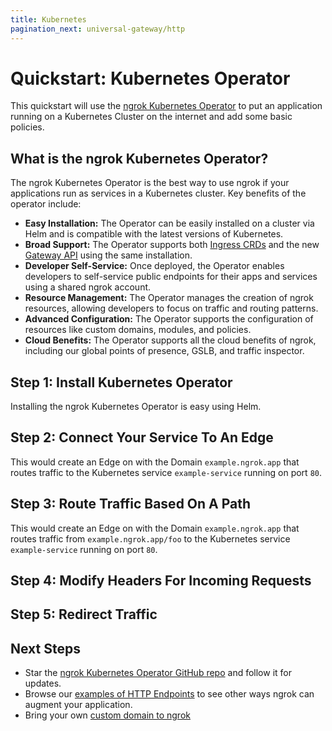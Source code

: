```yaml
---
title: Kubernetes
pagination_next: universal-gateway/http
---
```








# Quickstart: Kubernetes Operator

This quickstart will use the [ngrok Kubernetes Operator](https://github.com/ngrok/ngrok-operator) to put an application running on a Kubernetes Cluster on the internet and add some basic policies.

## What is the ngrok Kubernetes Operator?

The ngrok Kubernetes Operator is the best way to use ngrok if your applications run as services in a Kubernetes cluster. Key benefits of the operator include:

- **Easy Installation:** The Operator can be easily installed on a cluster via Helm and is compatible with the latest versions of Kubernetes.
- **Broad Support:** The Operator supports both [Ingress CRDs](https://kubernetes.io/docs/concepts/services-networking/ingress/) and the new [Gateway API](https://gateway-api.sigs.k8s.io/) using the same installation.
- **Developer Self-Service:** Once deployed, the Operator enables developers to self-service public endpoints for their apps and services using a shared ngrok account.
- **Resource Management:** The Operator manages the creation of ngrok resources, allowing developers to focus on traffic and routing patterns.
- **Advanced Configuration:** The Operator supports the configuration of resources like custom domains, modules, and policies.
- **Cloud Benefits:** The Operator supports all the cloud benefits of ngrok, including our global points of presence, GSLB, and traffic inspector.

## Step 1: Install Kubernetes Operator

Installing the ngrok Kubernetes Operator is easy using Helm.

<Tabs groupId="k8s" queryString="k8s-install">
  <TabItem value="ingress" label="Kubernetes Operator" default>
    <K8sIngressInstallExample />
  </TabItem>
  <TabItem value="gatewayAPI" label="Gateway API">
    <K8sGatewayAPIInstallExample />
  </TabItem>
</Tabs>

## Step 2: Connect Your Service To An Edge

This would create an Edge on with the Domain `example.ngrok.app` that routes traffic to the Kubernetes service `example-service` running on port `80`.

<Tabs groupId="k8s" queryString="k8s-basic">
  <TabItem value="ingress" label="Kubernetes Operator" default>
    <StaticDomainKubernetesExample />
  </TabItem>
  <TabItem value="gatewayAPI" label="Gateway API">
    <StaticDomainKubernetesGatewayExample />
  </TabItem>
</Tabs>

## Step 3: Route Traffic Based On A Path

This would create an Edge on with the Domain `example.ngrok.app` that routes traffic from `example.ngrok.app/foo` to the Kubernetes service `example-service` running on port `80`.

<Tabs groupId="k8s" queryString="k8s-basic-path">
  <TabItem value="ingress" label="Kubernetes Operator" default>
    <StaticDomainKubernetesPathExample />
  </TabItem>
  <TabItem value="gatewayAPI" label="Gateway API">
    <StaticDomainKubernetesGatewayPathExample />
  </TabItem>
</Tabs>

## Step 4: Modify Headers For Incoming Requests

<Tabs groupId="k8s" queryString="k8s-request-headers">
  <TabItem value="ingress" label="Kubernetes Operator" default>
    <K8sIngressModifyHeadersExample />
  </TabItem>
  <TabItem value="gatewayAPI" label="Gateway API">
    <K8sGatewayModifyHeadersExample />
  </TabItem>
</Tabs>

## Step 5: Redirect Traffic

<Tabs groupId="k8s" queryString="k8s-request-redirect">
  <TabItem value="ingress" label="Kubernetes Operator" default>
    <K8sIngressRedirectExample />
  </TabItem>
  <TabItem value="gatewayAPI" label="Gateway API">
    <K8sGatewayRedirectExample />
  </TabItem>
</Tabs>

## Next Steps

- Star the [ngrok Kubernetes Operator GitHub repo](https://github.com/ngrok/ngrok-operator) and follow
  it for updates.
- Browse our [examples of HTTP Endpoints](/universal-gateway/http/?cty=k8s) to see other ways ngrok can augment your application.
- Bring your own [custom domain to ngrok](/universal-gateway/http/#bring-your-own-domain)
